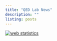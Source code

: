 ```yaml
---
title: "QED Lab News"
description: ""
listing: posts
---
```



<!-- Default Statcounter code for QED
http://leah.johnson-gramacy.com/QED/ -->
<script type="text/javascript">
var sc_project=10740637; 
var sc_invisible=1; 
var sc_security="092cf49e"; 
</script>
<script type="text/javascript"
src="https://www.statcounter.com/counter/counter.js"
async></script>
<noscript><div class="statcounter"><a title="web statistics"
href="https://statcounter.com/" target="_blank"><img
class="statcounter"
src="https://c.statcounter.com/10740637/0/092cf49e/1/"
alt="web statistics"></a></div></noscript>
<!-- End of Statcounter Code -->
